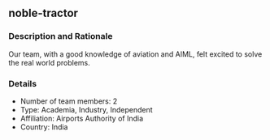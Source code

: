## noble-tractor

### Description and Rationale
Our team, with a good knowledge of aviation and AIML, felt excited to solve the real world problems.

### Details

* Number of team members: 2
* Type: Academia, Industry, Independent
* Affiliation: Airports Authority of India
* Country: India

